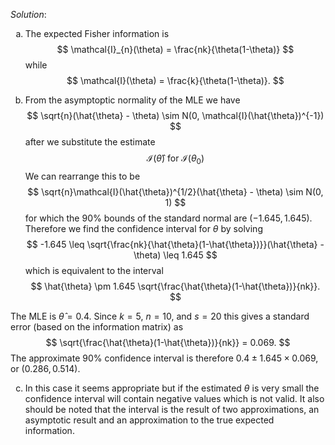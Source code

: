 
*Solution*:

a.  The expected Fisher information is 
$$
\mathcal{I}_{n}(\theta) = \frac{nk}{\theta(1-\theta)}
$$ 
while 
$$
\mathcal{I}(\theta) = \frac{k}{\theta(1-\theta)}.
$$

b. From the asymptoptic normality of the MLE we have 
$$
\sqrt{n}(\hat{\theta} - \theta) \sim N(0, \mathcal{I}(\hat{\theta})^{-1})
$$ 
after we substitute the estimate 
$$
\mathcal{I}(\hat{\theta})\mbox{ for }\mathcal{I}(\theta_{0})
$$
We can rearrange this to be 
$$
\sqrt{n}\mathcal{I}(\hat{\theta})^{1/2}(\hat{\theta} - \theta) \sim N(0, 1)
$$ 
for which the 90% bounds of the standard normal are $(-1.645,1.645)$. Therefore we find the confidence interval for $\theta$ by solving 
$$
-1.645 \leq \sqrt{\frac{nk}{\hat{\theta}(1-\hat{\theta})}}(\hat{\theta} - \theta) \leq 1.645
$$ 
which is equivalent to the interval 
$$
\hat{\theta} \pm 1.645 \sqrt{\frac{\hat{\theta}(1-\hat{\theta})}{nk}}.
$$

The MLE is $\hat{\theta}  = 0.4$. Since $k=5$, $n=10$, and $s = 20$ this gives a standard error (based on the information matrix) as 
$$
\sqrt{\frac{\hat{\theta}(1-\hat{\theta})}{nk}} = 0.069.
$$
The approximate 90% confidence interval is therefore $0.4 \pm 1.645 \times 0.069$, or $(0.286, 0.514)$.

c. In this case it seems appropriate but if the estimated $\theta$ is very small the confidence interval will contain negative values which is not valid. It also should be noted that the interval is the result of two approximations, an asymptotic result and an approximation to the true expected information.